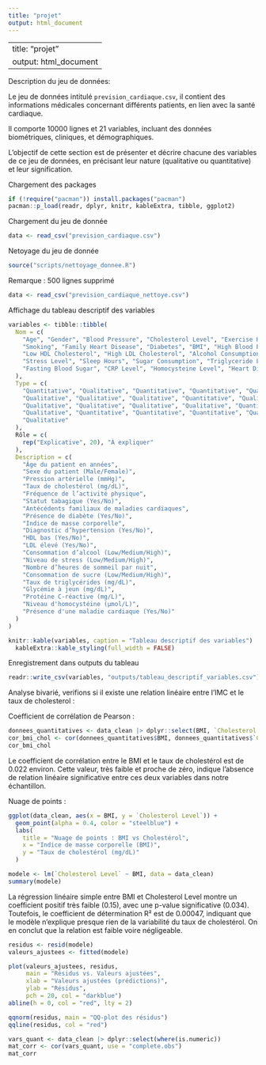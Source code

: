 ```yaml
---
title: "projet"
output: html_document
---
```


---
title: "projet"
output: html_document
---

Description du jeu de données: 

Le jeu de données intitulé `prevision_cardiaque.csv`, il contient des informations médicales concernant différents patients, en lien avec la santé cardiaque.

Il comporte 10000 lignes et 21 variables, incluant des données biométriques, cliniques, et démographiques.

L’objectif de cette section est de présenter et décrire chacune des variables de ce jeu de données, en précisant leur nature (qualitative ou quantitative) et leur signification.


Chargement des packages
```r
if (!require("pacman")) install.packages("pacman")
pacman::p_load(readr, dplyr, knitr, kableExtra, tibble, ggplot2)
```

Chargement du jeu de donnée
```r
data <- read_csv("prevision_cardiaque.csv")

```

Netoyage du jeu de donnée
```r
source("scripts/nettoyage_donnee.R")
```
Remarque : 500 lignes supprimé
```r
data <- read_csv("prevision_cardiaque_nettoye.csv")

```

Affichage du tableau descriptif des variables
```r
variables <- tibble::tibble(
  Nom = c(
    "Age", "Gender", "Blood Pressure", "Cholesterol Level", "Exercise Habits", 
    "Smoking", "Family Heart Disease", "Diabetes", "BMI", "High Blood Pressure", 
    "Low HDL Cholesterol", "High LDL Cholesterol", "Alcohol Consumption", 
    "Stress Level", "Sleep Hours", "Sugar Consumption", "Triglyceride Level", 
    "Fasting Blood Sugar", "CRP Level", "Homocysteine Level", "Heart Disease Status"
  ),
  Type = c(
    "Quantitative", "Qualitative", "Quantitative", "Quantitative", "Qualitative", 
    "Qualitative", "Qualitative", "Qualitative", "Quantitative", "Qualitative", 
    "Qualitative", "Qualitative", "Qualitative", "Qualitative", "Quantitative", 
    "Qualitative", "Quantitative", "Quantitative", "Quantitative", "Quantitative", 
    "Qualitative"
  ),
  Rôle = c(
    rep("Explicative", 20), "À expliquer"
  ),
  Description = c(
    "Âge du patient en années",
    "Sexe du patient (Male/Female)",
    "Pression artérielle (mmHg)",
    "Taux de cholestérol (mg/dL)",
    "Fréquence de l’activité physique",
    "Statut tabagique (Yes/No)",
    "Antécédents familiaux de maladies cardiaques",
    "Présence de diabète (Yes/No)",
    "Indice de masse corporelle",
    "Diagnostic d’hypertension (Yes/No)",
    "HDL bas (Yes/No)",
    "LDL élevé (Yes/No)",
    "Consommation d’alcool (Low/Medium/High)",
    "Niveau de stress (Low/Medium/High)",
    "Nombre d’heures de sommeil par nuit",
    "Consommation de sucre (Low/Medium/High)",
    "Taux de triglycérides (mg/dL)",
    "Glycémie à jeun (mg/dL)",
    "Protéine C-réactive (mg/L)",
    "Niveau d'homocystéine (μmol/L)",
    "Présence d'une maladie cardiaque (Yes/No)"
  )
)

knitr::kable(variables, caption = "Tableau descriptif des variables") |>
  kableExtra::kable_styling(full_width = FALSE)
```

Enregistrement dans outputs du tableau 
```r
readr::write_csv(variables, "outputs/tableau_descriptif_variables.csv")
```


Analyse bivarié, verifions si il existe une relation linéaire entre l'IMC et le taux de cholesterol : 

Coefficient de corrélation de Pearson :
```r
donnees_quantitatives <- data_clean |> dplyr::select(BMI, `Cholesterol Level`)
cor_bmi_chol <- cor(donnees_quantitatives$BMI, donnees_quantitatives$`Cholesterol Level`)
cor_bmi_chol
```

Le coefficient de corrélation entre le BMI et le taux de cholestérol est de 0.022 environ.
Cette valeur, très faible et proche de zéro, indique l’absence de relation linéaire significative entre ces deux variables dans notre échantillon.

Nuage de points :
```r
ggplot(data_clean, aes(x = BMI, y = `Cholesterol Level`)) +
  geom_point(alpha = 0.4, color = "steelblue") +
  labs(
    title = "Nuage de points : BMI vs Cholestérol",
    x = "Indice de masse corporelle (BMI)",
    y = "Taux de cholestérol (mg/dL)"
  )
```

```r
modele <- lm(`Cholesterol Level` ~ BMI, data = data_clean)
summary(modele)
```

La régression linéaire simple entre BMI et Cholesterol Level montre un coefficient positif très faible (0.15), avec une p-value significative (0.034).
Toutefois, le coefficient de détermination R² est de 0.00047, indiquant que le modèle n’explique presque rien de la variabilité du taux de cholestérol.
On en conclut que la relation est faible voire négligeable.


```r
residus <- resid(modele)
valeurs_ajustees <- fitted(modele)

plot(valeurs_ajustees, residus,
     main = "Résidus vs. Valeurs ajustées",
     xlab = "Valeurs ajustées (prédictions)",
     ylab = "Résidus",
     pch = 20, col = "darkblue")
abline(h = 0, col = "red", lty = 2)

qqnorm(residus, main = "QQ-plot des résidus")
qqline(residus, col = "red")
```
```r
vars_quant <- data_clean |> dplyr::select(where(is.numeric))
mat_corr <- cor(vars_quant, use = "complete.obs")
mat_corr
```





